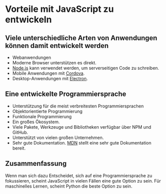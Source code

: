 # Vorteile mit JavaScript zu entwickeln

## Viele unterschiedliche Arten von Anwendungen können damit entwickelt werden

*   Webanwendungen
*   Moderne Browser unterstützen es direkt.
*   [Node.js](https://nodejs.org/) kann verwendet werden, um serverseitigen Code zu schreiben.
*   Mobile Anwendungen mit [Cordova](https://cordova.apache.org/).
*   Desktop-Anwendungen mit [Electron](https://www.electronjs.org/).

## Eine entwickelte Programmiersprache

*   Unterstützung für die meist verbreitesten Programmiersprachen
*   Objektorientierte Programmierung
*   Funktionale Programmierung
*   Ein großes Ökosystem.
*   Viele Pakete, Werkzeuge und Bibliotheken verfügbar über NPM und GitHub.
*   Unterstützt von vielen großen Unternehmen.
*   Sehr gute Dokumentation. [MDN](https://developer.mozilla.org/) stellt eine sehr gute Dokumentation bereit.

## Zusammenfassung

Wenn man sich dazu Entscheidet, sich auf eine Programmiersprache zu fokussieren, scheint JavaScript in vielen Fällen eine gute Option zu sein. Für maschinelles Lernen, scheint Python die beste Option zu sein.
